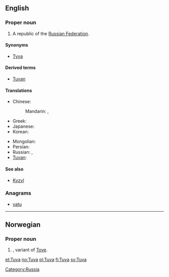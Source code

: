 {{wikipedia}}
==English==

===Proper noun===
{{en-proper noun}}

# A republic of the [[Russian Federation]].

====Synonyms====
* [[Tyva]]

====Derived terms====
* [[Tuvan]]

====Translations====
{{trans-top|Tuva, Russia}}
* Chinese:
*: Mandarin: {{t|cmn|圖瓦|sc=Hani}}, {{t|cmn|图瓦|tr=Túwǎ|sc=Hani}}
* Greek: {{t|el|Τιβά|f|tr=Tivá}}
* Japanese: {{t|ja|トゥヴァ|tr=Tūva}}
* Korean: {{t|ko|투바|tr=Tuba|sc=Hang}}
{{trans-mid}}
* Mongolian: {{t|mn|Тува|tr=Tuvá|sc=Cyrl|xs=Mongolian}}
* Persian: {{t|fa|توفا|f|tr=tuufa}}
* Russian: {{t|ru|Тува|f|tr=Tuvá}},  {{t-|ru|Тыва|f|tr=Tyvá}}
* [[Tuvan]]: {{tø|tyv|Тыва|tr=Tyvá}}
{{trans-bottom}}

====See also====
* [[Kyzyl]]

===Anagrams===
* [[vatu#English|vatu]]

[[Category:Russia]]

----

==Norwegian==

===Proper noun===
{{infl|no|proper noun}}

# {{given name|female|lang=no}}, variant of [[Tove]].

[[et:Tuva]]
[[no:Tuva]]
[[pl:Tuva]]
[[fi:Tuva]]
[[sv:Tuva]]